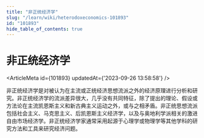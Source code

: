 ```yaml
---
title: "非正统经济学"
slug: "/learn/wiki/heterodoxeconomics-101893"
id: "101893"
hide_table_of_contents: true
---
```



# 非正统经济学

<ArticleMeta id={101893} updatedAt={'2023-09-26 13:58:58'} />
<div className='border-solid border-b border-t-0 my-4 border-[var(--ifm-color-gray-300)]' />

非正统经济学是对被认为在主流或正统经济思想流派之外的经济原理进行分析和研究。非正统经济学的流派差异很大，几乎没有共同特征，除了提出的理论、假设或方法论在主流凯恩斯主义和新古典主义运动之外，或与之相矛盾。非正统思想流派包括社会主义、马克思主义、后凯恩斯主义经济学，以及与奥地利学派相关的激进自由市场经济学。非正统经济学家通常采用起源于心理学或物理学等其他学科的研究方法和工具来研究经济问题。

